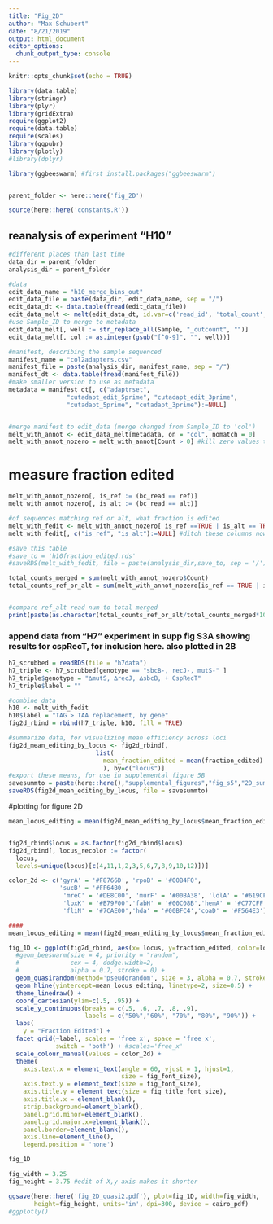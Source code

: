 ```yaml
---
title: "Fig_2D"
author: "Max Schubert"
date: "8/21/2019"
output: html_document
editor_options: 
  chunk_output_type: console
---
```


```r
knitr::opts_chunk$set(echo = TRUE)

library(data.table)
library(stringr)
library(plyr)
library(gridExtra)
require(ggplot2)
require(data.table)
require(scales)
library(ggpubr)
library(plotly)
#library(dplyr)

library(ggbeeswarm) #first install.packages("ggbeeswarm")


parent_folder <- here::here('fig_2D')

source(here::here('constants.R'))
```

## reanalysis of experiment "H10"

```r
#different places than last time
data_dir = parent_folder
analysis_dir = parent_folder

#data
edit_data_name = "h10_merge_bins_out"
edit_data_file = paste(data_dir, edit_data_name, sep = "/")
edit_data_dt <- data.table(fread(edit_data_file))
edit_data_melt <- melt(edit_data_dt, id.var=c('read_id', 'total_count', 'bc_read'), value.name='Count', variable.name='Sample')
#use Sample_ID to merge to metadata
edit_data_melt[, well := str_replace_all(Sample, "_cutcount", "")]
edit_data_melt[, col := as.integer(gsub("[^0-9]", "", well))]
```

```r
#manifest, describing the sample sequenced
manifest_name = "col2adapters.csv"
manifest_file = paste(analysis_dir, manifest_name, sep = "/")
manifest_dt <- data.table(fread(manifest_file))
#make smaller version to use as metadata
metadata = manifest_dt[, c("adaptrset",
                "cutadapt_edit_5prime", "cutadapt_edit_3prime",
                "cutadapt_5prime", "cutadapt_3prime"):=NULL]


#merge manifest to edit_data (merge changed from Sample_ID to 'col')
melt_with_annot <- edit_data_melt[metadata, on = "col", nomatch = 0]
melt_with_annot_nozero = melt_with_annot[Count > 0] #kill zero values to make table smaller
```

# measure fraction edited

```r

melt_with_annot_nozero[, is_ref := (bc_read == ref)]
melt_with_annot_nozero[, is_alt := (bc_read == alt)]

#of sequences matching ref or alt, what fraction is edited
melt_with_fedit <- melt_with_annot_nozero[ is_ref ==TRUE | is_alt == TRUE , fraction_edited := 1- (Count/sum(Count)) , by='well'][is_ref == TRUE]
melt_with_fedit[, c("is_ref", "is_alt"):=NULL] #ditch these columns now

#save this table
#save_to = 'h10fraction_edited.rds'
#saveRDS(melt_with_fedit, file = paste(analysis_dir,save_to, sep = '/'))

```
```r

total_counts_merged = sum(melt_with_annot_nozero$Count)
total_counts_ref_or_alt = sum(melt_with_annot_nozero[is_ref == TRUE | is_alt == TRUE]$Count)


#compare ref_alt read num to total merged
print(paste(as.character(total_counts_ref_or_alt/total_counts_merged*100), "% of reads are ref or alt seqs", sep = " "))

```


### append data from "H7" experiment in supp fig S3A showing results for cspRecT, for inclusion here. also plotted in 2B
```r
h7_scrubbed = readRDS(file = "h7data")
h7_triple <- h7_scrubbed[genotype == "sbcB-, recJ-, mutS-" ]
h7_triple$genotype = "∆mutS, ∆recJ, ∆sbcB, + CspRecT"
h7_triple$label = ""

#combine data
h10 <- melt_with_fedit
h10$label = "TAG > TAA replacement, by gene"
fig2d_rbind = rbind(h7_triple, h10, fill = TRUE)

#summarize data, for visualizing mean efficiency across loci
fig2d_mean_editing_by_locus <- fig2d_rbind[,
                        list(
                          mean_fraction_edited = mean(fraction_edited)
                          ), by=c("locus")]
#export these means, for use in supplemental figure 5B
savesummto = paste(here::here(),"supplemental_figures","fig_s5","2D_summ.rds", sep = "/")
saveRDS(fig2d_mean_editing_by_locus, file = savesummto)
```


#plotting for figure 2D
```r
mean_locus_editing = mean(fig2d_mean_editing_by_locus$mean_fraction_edited)


fig2d_rbind$locus = as.factor(fig2d_rbind$locus)
fig2d_rbind[, locus_recolor := factor(
  locus,
  levels=unique(locus)[c(4,11,1,2,3,5,6,7,8,9,10,12)])]

color_2d <- c('gyrA' = '#F8766D', 'rpoB' = '#00B4F0',
              'sucB' = '#FF64B0',
               'mreC' = '#DE8C00', 'murF' = '#00BA38', 'lolA' = '#619CFF',
               'lpxK' = '#B79F00','fabH' = '#00C08B','hemA' = '#C77CFF',
               'fliN' = '#7CAE00','hda' = '#00BFC4','coaD' = '#F564E3')

####
mean_locus_editing = mean(fig2d_mean_editing_by_locus$mean_fraction_edited)

```


```r
fig_1D <- ggplot(fig2d_rbind, aes(x= locus, y=fraction_edited, color=locus)) + 
  #geom_beeswarm(size = 4, priority = "random",
  #              cex = 4, dodge.width=2,
  #              alpha = 0.7, stroke = 0) +
  geom_quasirandom(method='pseudorandom', size = 3, alpha = 0.7, stroke = 0)+
  geom_hline(yintercept=mean_locus_editing, linetype=2, size=0.5) +
  theme_linedraw() +
  coord_cartesian(ylim=c(.5, .95)) +
  scale_y_continuous(breaks = c(.5, .6, .7, .8, .9),
                     labels = c("50%","60%", "70%", "80%", "90%")) +
  labs(
    y = "Fraction Edited") +
  facet_grid(~label, scales = 'free_x', space = 'free_x',
             switch = 'both') + #scales='free_x'
  scale_colour_manual(values = color_2d) +
  theme(
    axis.text.x = element_text(angle = 60, vjust = 1, hjust=1,
                               size = fig_font_size),
    axis.text.y = element_text(size = fig_font_size),
    axis.title.y = element_text(size = fig_title_font_size),
    axis.title.x = element_blank(),
    strip.background=element_blank(),
    panel.grid.minor=element_blank(),
    panel.grid.major.x=element_blank(),
    panel.border=element_blank(),
    axis.line=element_line(),
    legend.position = 'none')

fig_1D
```
```r
fig_width = 3.25
fig_height = 3.75 #edit of X,y axis makes it shorter

ggsave(here::here('fig_2D_quasi2.pdf'), plot=fig_1D, width=fig_width, 
       height=fig_height, units='in', dpi=300, device = cairo_pdf)
#ggplotly()
```


